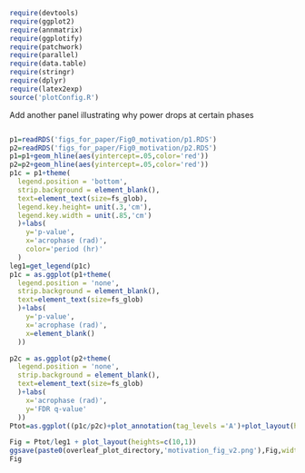 ```r
require(devtools)
require(ggplot2)
require(annmatrix)
require(ggplotify)
require(patchwork)
require(parallel)
require(data.table)
require(stringr)
require(dplyr)
require(latex2exp)
source('plotConfig.R')
```

Add another panel illustrating why power drops at certain phases
```r


```

```r
p1=readRDS('figs_for_paper/Fig0_motivation/p1.RDS')
p2=readRDS('figs_for_paper/Fig0_motivation/p2.RDS')
p1=p1+geom_hline(aes(yintercept=.05,color='red'))
p2=p2+geom_hline(aes(yintercept=.05,color='red'))
p1c = p1+theme(
  legend.position = 'bottom',
  strip.background = element_blank(),
  text=element_text(size=fs_glob),
  legend.key.height= unit(.3,'cm'),
  legend.key.width = unit(.85,'cm')
  )+labs(
    y='p-value',
    x='acrophase (rad)',
    color='period (hr)'
  )
leg1=get_legend(p1c)
p1c = as.ggplot(p1+theme(
  legend.position = 'none',
  strip.background = element_blank(),
  text=element_text(size=fs_glob)
  )+labs(
    y='p-value',
    x='acrophase (rad)',
    x=element_blank()
  ))

p2c = as.ggplot(p2+theme(
  legend.position = 'none',
  strip.background = element_blank(),
  text=element_text(size=fs_glob)
  )+labs(
    x='acrophase (rad)',
    y='FDR q-value'
  ))
Ptot=as.ggplot((p1c/p2c)+plot_annotation(tag_levels ='A')+plot_layout(heights=c(1.3,2)) & theme(plot.margin=margin(0,0,0,0)))

Fig = Ptot/leg1 + plot_layout(heights=c(10,1))
ggsave(paste0(overleaf_plot_directory,'motivation_fig_v2.png'),Fig,width=6,height=5,device='png',dpi=600)
Fig

```